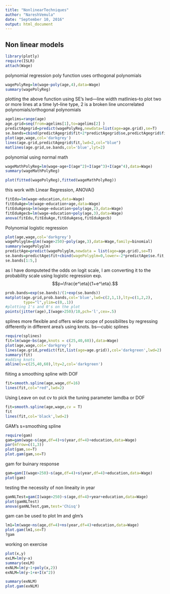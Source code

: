 ```yaml
---
title: "NonlinearTechniques"
author: "NareshVemula"
date: "September 10, 2016"
output: html_document
---
```

Non linear models
-----------------

```r
library(plotly)
require(ISLR)
attach(Wage)
```

polynomial regression
poly function uses orthogonal polynomials
```r
wagePolyReg=lm(wage~poly(age,4),data=Wage)
summary(wagePolyReg)
```

plotting the above function using SE's
lwd---line width
matlinies--to plot two or more lines at a time
lyt--line type, 2 is a broken line
uncorrelated polynomials/orthogonal polynomials
```r
agelims=range(age)
age.grid=seq(from=agelims[1],to=agelims[2] )
predictAgegrid=predict(wagePolyReg,newdata=list(age=age.grid),se=T)
se.bands=cbind(predictAgegrid$fit+2*predictAgegrid$se,predictAgegrid$fit-2*predictAgegrid$se)
plot(age,wage,col='darkgrey')
lines(age.grid,predictAgegrid$fit,lwd=2,col="blue")
matlines(age.grid,se.bands,col='blue',lyt=2)
```

polynomial using normal math

```r
wageMathPolyReg=lm(wage~age+I(age^2)+I(age^3)+I(age^4),data=Wage)
summary(wageMathPolyReg)
```

```r
plot(fitted(wagePolyReg),fitted(wageMathPolyReg))
```
this work with Linear Regression, ANOVA()
```r
fitEdu=lm(wage~education,data=Wage)
fitEduAge=lm(wage~education+age,data=Wage)
fitEduAgesq=lm(wage~education+poly(age,2),data=Wage)
fitEduAgecb=lm(wage~education+poly(age,3),data=Wage)
anova(fitEdu,fitEduAge,fitEduAgesq,fitEduAgecb)
```
Polynomial logistic regression
```r
plot(age,wage,col='darkgrey')
wagePolyglm=glm((wage>250)~poly(age,3),data=Wage,family=binomial)
summary(wagePolyglm)
predictAge=predict(wagePolyglm,newdata = list(age=age.grid),se=T)
se.bands=predictAge$fit+cbind(wagePolyglm=0,lower=-2*predictAge$se.fit,upper=2*predictAge$se.fit)
se.bands[1:5,]
```
as I have domputeted the odds on logit scale, I am converting it to the probability scale using logistic regression exp.
$$p=\frac{e^\eta}{1+e^\eta}.$$
```r
prob.bands=exp(se.bands)/(1+exp(se.bands))
matplot(age.grid,prob.bands,col='blue',lwd=c(2,1,1),lty=c(1,2,2),
        type="l",ylim=c(0,.1))
#plotting 1's and 0's on the plot
points(jitter(age),I(wage>250)/10,pch='l',cex=.5)
```

splines
more flexible and offers wider scope of possibilites by regressing differently in different area's using knots.
bs---cubic splines
```r
require(splines)
fit=lm(wage~bs(age,knots = c(25,40,60)),data=Wage)
plot(age,wage,col='darkgrey')
lines(age.grid,predict(fit,list(age=age.grid)),col='darkgreen',lwd=2)
summary(fit)
#adding knots
abline(v=c(25,40,60),lty=2,col='darkgreen')
```
fiiting a smoothing spline with DOF
```r
fit=smooth.spline(age,wage,df=16)
lines(fit,col="red",lwd=2)
```

Using Leave on out cv
to pick the tuning parameter lamdba or DOF
```r
fit=smooth.spline(age,wage,cv = T)
fit
lines(fit,col='black',lwd=2)
```

GAM's
s=smoothing spline
```r
require(gam)
gam=gam(wage~s(age,df=4)+s(year,df=4)+education,data=Wage)
par(mfrow=c(1,3))
plot(gam,se=T)
plot.gam(gam,se=T)
```
gam for buinary response
```r
gam=gam(I(wage>250)~s(age,df=4)+s(year,df=4)+education,data=Wage)
plot(gam)
```
testing the necessity of non lineaity in year
```r
gamNLTest=gam(I(wage>250)~s(age,df=4)+year+education,data=Wage)
plot(gamNLTest)
anova(gamNLTest,gam,test='Chisq')
```
gam can be used to plot lm and glm's
```r
lm1=lm(wage~ns(age,df=4)+ns(year,df=4)+education,data=Wage)
plot.gam(lm1,se=T)
?gam
```
working on exercise
```r
plot(x,y)
exLM=lm(y~x)
summary(exLM)
exNLM=lm(y~1+poly(x,2))
exNLM=lm(y~1+x+I(x^2))

summary(exNLM)
plot.gam(exNLM)
```



